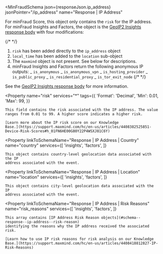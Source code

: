 
<MinFraudSchema
  json={responseJson.ip_address}
  jsonPointer="/ip_address"
  name="Response | IP Address"
>
  For minFraud Score, this object only contains the `risk` for the IP address.
  For minFraud Insights and Factors, the object is the
  [GeoIP2 Insights response body](/geoip/docs/web-services/responses/#geoip2-insights-body-example)
  with four modifications:

{/* <!--lint disable list-item-bullet-indent --> */}

1. `risk` has been added directly to the `ip_address` object
1. `local_time` has been added to the `location` sub-object
1. The `maxmind` object is not present. See below for descriptions.
1. minFraud Insights and Factors return the following anonymous IP outputs: _
   `is_anonymous` _ `is_anonymous_vpn` _ `is_hosting_provider` _
   `is_public_proxy` _ `is_residential_proxy` _ `is_tor_exit_node`
   {/* <!--lint enable list-item-bullet-indent --> */}

See the
[GeoIP2 Insights response body](/geoip/docs/web-services/responses/#geoip2-insights-body-example)
for more information.

  <Property
    name="risk"
    services="*"
    tags={{
      'Format': 'Decimal',
      'Min': 0.01,
      'Max': 99,
    }}
  >
    This field contains the risk associated with the IP address. The value
    ranges from 0.01 to 99. A higher score indicates a higher risk.

    [Learn more about the IP risk score on our Knowledge
    Base.](https://support.maxmind.com/hc/en-us/articles/4408382525851-Device-Risk-Scores#h_01FN6HE00G80Y22P4WSXJ81C6Y)

  </Property>

  <Property
    linkToSchemaName="Response | IP Address | Country"
    name="country"
    services={[
      'insights',
      'factors',
    ]}
  >
    This object contains country-level geolocation data associated with the IP
    address associated with the event.
  </Property>

  <Property
    linkToSchemaName="Response | IP Address | Location"
    name="location"
    services={[
      'insights',
      'factors',
    ]}
  >
    This object contains city-level geolocation data associated with the IP
    address associated with the event.
  </Property>

  <Property
    linkToSchemaName="Response | IP Address | Risk Reasons"
    name="risk_reasons"
    services={[
      'insights',
      'factors',
    ]}
  >
    This array contains [IP Address Risk Reason objects](#schema--response--ip-address--risk-reason)
    identifying the reasons why the IP address received the associated risk.

    [Learn how to use IP risk reasons for risk analysis on our Knowledge
    Base.](https://support.maxmind.com/hc/en-us/articles/4408418812827-IP-Risk-Reasons)

  </Property>
</MinFraudSchema>
